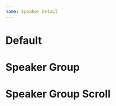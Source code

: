 ```yaml
---
name: Speaker Detail
---
```



# Default

<Demo>
  <SpeakerDetail
    speaker={{
      name: 'Andrey Sitnik',
      avatar: '/speakers/andrey-sitnik.jpg',
      job: 'Creator of Autoprefixer, PostCSS, Browserslist',
      socials: [
        { type: 'x', href: 'https://twitter.com/sitnikcode' },
        { type: 'github', href: 'https://github.com/ai' }
      ],
      company: { title: 'Evil Martians', href: 'https://evilmartians.com/'
      }
    }}
  />
</Demo>

# Speaker Group

<Demo>
  <div className='flex flex-row gap-4'>
    <SpeakerGroup speakers={[
      {
        id: 'abdelkrim-marchani.mdx',
        slug: 'abdelkrim-marchani',
        body: '',
        collection: 'people',
        data: {
          name: 'Abdelkrim Marchani',
          avatar: '/speakers/abdelkrim-marchani.jpg'
        },
      },
      {
        id: 'alexandra-pituru.mdx',
        slug: 'alexandra-pituru',
        body: '',
        collection: 'people',
        data: {
          name: 'Alexandra Pituru',
          avatar: '/speakers/alexandra-pituru.jpg',
          job: 'UI/UX Designer',
          socials: [
            {
              type: 'linkedin',
              href: 'https://www.linkedin.com/in/alexandra-pituru-370840119/'
            }
          ],
          company: { title: 'BearStudio', href: 'https://www.bearstudio.fr/' }
        },
      },
      {
        id: 'alexis-stefanski.mdx',
        slug: 'alexis-stefanski',
        body: '',
        collection: 'people',
        data: {
          name: 'Alexis Stefanski',
          avatar: '/speakers/alexis-stefanski.jpg',
          job: 'Tech Lead and developer',
          socials: [
            { type: 'github', href: 'https://github.com/AlexStef' },
            {
              type: 'linkedin',
              href: 'https://www.linkedin.com/in/alexis-stefanski-4b441a66/'
            }
          ],
          company: { title: 'CircularX', href: 'https://circularx.com/' }
        },
      },
      {
        id: 'andrey-sitnik.mdx',
        slug: 'andrey-sitnik',
        body: '',
        collection: 'people',
        data: {
          name: 'Andrey Sitnik',
          avatar: '/speakers/andrey-sitnik.jpg',
          job: 'Creator of Autoprefixer, PostCSS, Browserslist',
          socials: [
            { type: 'x', href: 'https://twitter.com/sitnikcode' },
            { type: 'github', href: 'https://github.com/ai' }
          ],
          company: { title: 'Evil Martians', href: 'https://evilmartians.com/' }
        },
      },
    ]} />
  </div>
</Demo>

# Speaker Group Scroll

<Demo>
  <div className='flex flex-row gap-4'>
    <SpeakerGroupScroll speakers={[
      {
        id: 'abdelkrim-marchani.mdx',
        slug: 'abdelkrim-marchani',
        body: '',
        collection: 'people',
        data: {
          name: 'Abdelkrim Marchani',
          avatar: '/speakers/abdelkrim-marchani.jpg'
        },
      },
      {
        id: 'alexandra-pituru.mdx',
        slug: 'alexandra-pituru',
        body: '',
        collection: 'people',
        data: {
          name: 'Alexandra Pituru',
          avatar: '/speakers/alexandra-pituru.jpg',
          job: 'UI/UX Designer',
          socials: [
            {
              type: 'linkedin',
              href: 'https://www.linkedin.com/in/alexandra-pituru-370840119/'
            }
          ],
          company: { title: 'BearStudio', href: 'https://www.bearstudio.fr/' }
        },
      },
      {
        id: 'alexis-stefanski.mdx',
        slug: 'alexis-stefanski',
        body: '',
        collection: 'people',
        data: {
          name: 'Alexis Stefanski',
          avatar: '/speakers/alexis-stefanski.jpg',
          job: 'Tech Lead and developer',
          socials: [
            { type: 'github', href: 'https://github.com/AlexStef' },
            {
              type: 'linkedin',
              href: 'https://www.linkedin.com/in/alexis-stefanski-4b441a66/'
            }
          ],
          company: { title: 'CircularX', href: 'https://circularx.com/' }
        },
      },
      {
        id: 'andrey-sitnik.mdx',
        slug: 'andrey-sitnik',
        body: '',
        collection: 'people',
        data: {
          name: 'Andrey Sitnik',
          avatar: '/speakers/andrey-sitnik.jpg',
          job: 'Creator of Autoprefixer, PostCSS, Browserslist',
          socials: [
            { type: 'x', href: 'https://twitter.com/sitnikcode' },
            { type: 'github', href: 'https://github.com/ai' }
          ],
          company: { title: 'Evil Martians', href: 'https://evilmartians.com/' }
        },
      },
    ]} />
  </div>
</Demo>
